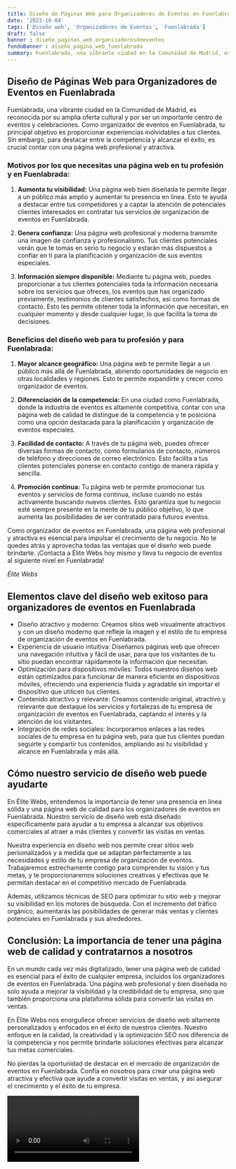 ```yaml
---
title: Diseño de Páginas Web para Organizadores de Eventos en Fuenlabrada
date: '2023-10-04'
tags: ['Diseño web', 'Organizadores de Eventos', 'Fuenlabrada']
draft: false
banner : diseño_paginas_web_organizadoresdeeventos
fondoBanner : diseño_pagina_web_fuenlabrada
summary: Fuenlabrada, una vibrante ciudad en la Comunidad de Madrid, es reconocida por su amplia oferta cultural y por ser un importante centro de eventos y celebraciones. Como organizador de eventos en Fuenlabrada, tu principal objetivo es proporcionar experiencias inolvidables a tus clientes. Sin embargo, para destacar entre la competencia y alcanzar el éxito, es crucial contar con una página web profesional y atractiva. 
---
```


## Diseño de Páginas Web para Organizadores de Eventos en Fuenlabrada

Fuenlabrada, una vibrante ciudad en la Comunidad de Madrid, es reconocida por su amplia oferta cultural y por ser un importante centro de eventos y celebraciones. Como organizador de eventos en Fuenlabrada, tu principal objetivo es proporcionar experiencias inolvidables a tus clientes. Sin embargo, para destacar entre la competencia y alcanzar el éxito, es crucial contar con una página web profesional y atractiva. 

### Motivos por los que necesitas una página web en tu profesión y en Fuenlabrada:

1. **Aumenta tu visibilidad:** Una página web bien diseñada te permite llegar a un público más amplio y aumentar tu presencia en línea. Esto te ayuda a destacar entre tus competidores y a captar la atención de potenciales clientes interesados en contratar tus servicios de organización de eventos en Fuenlabrada.

2. **Genera confianza:** Una página web profesional y moderna transmite una imagen de confianza y profesionalismo. Tus clientes potenciales verán que te tomas en serio tu negocio y estarán más dispuestos a confiar en ti para la planificación y organización de sus eventos especiales.

3. **Información siempre disponible:** Mediante tu página web, puedes proporcionar a tus clientes potenciales toda la información necesaria sobre los servicios que ofreces, los eventos que has organizado previamente, testimonios de clientes satisfechos, así como formas de contacto. Esto les permite obtener toda la información que necesitan, en cualquier momento y desde cualquier lugar, lo que facilita la toma de decisiones.

### Beneficios del diseño web para tu profesión y para Fuenlabrada:

1. **Mayor alcance geográfico:** Una página web te permite llegar a un público más allá de Fuenlabrada, abriendo oportunidades de negocio en otras localidades y regiones. Esto te permite expandirte y crecer como organizador de eventos.

2. **Diferenciación de la competencia:** En una ciudad como Fuenlabrada, donde la industria de eventos es altamente competitiva, contar con una página web de calidad te distingue de la competencia y te posiciona como una opción destacada para la planificación y organización de eventos especiales.

3. **Facilidad de contacto:** A través de tu página web, puedes ofrecer diversas formas de contacto, como formularios de contacto, números de teléfono y direcciones de correo electrónico. Esto facilita a tus clientes potenciales ponerse en contacto contigo de manera rápida y sencilla.

4. **Promoción continua:** Tu página web te permite promocionar tus eventos y servicios de forma continua, incluso cuando no estás activamente buscando nuevos clientes. Esto garantiza que tu negocio esté siempre presente en la mente de tu público objetivo, lo que aumenta las posibilidades de ser contratado para futuros eventos.

Como organizador de eventos en Fuenlabrada, una página web profesional y atractiva es esencial para impulsar el crecimiento de tu negocio. No te quedes atrás y aprovecha todas las ventajas que el diseño web puede brindarte. ¡Contacta a Élite Webs hoy mismo y lleva tu negocio de eventos al siguiente nivel en Fuenlabrada!

*Élite Webs*

<GifSeo />

<Cta />

## Elementos clave del diseño web exitoso para organizadores de eventos en Fuenlabrada

- Diseño atractivo y moderno: Creamos sitios web visualmente atractivos y con un diseño moderno que refleje la imagen y el estilo de tu empresa de organización de eventos en Fuenlabrada.
- Experiencia de usuario intuitiva: Diseñamos páginas web que ofrecen una navegación intuitiva y fácil de usar, para que los visitantes de tu sitio puedan encontrar rápidamente la información que necesitan.
- Optimización para dispositivos móviles: Todos nuestros diseños web están optimizados para funcionar de manera eficiente en dispositivos móviles, ofreciendo una experiencia fluida y agradable sin importar el dispositivo que utilicen tus clientes.
- Contenido atractivo y relevante: Creamos contenido original, atractivo y relevante que destaque los servicios y fortalezas de tu empresa de organización de eventos en Fuenlabrada, captando el interés y la atención de los visitantes.
- Integración de redes sociales: Incorporamos enlaces a las redes sociales de tu empresa en tu página web, para que tus clientes puedan seguirte y compartir tus contenidos, ampliando así tu visibilidad y alcance en Fuenlabrada y más allá.

## Cómo nuestro servicio de diseño web puede ayudarte

En Élite Webs, entendemos la importancia de tener una presencia en línea sólida y una página web de calidad para los organizadores de eventos en Fuenlabrada. Nuestro servicio de diseño web está diseñado específicamente para ayudar a tu empresa a alcanzar sus objetivos comerciales al atraer a más clientes y convertir las visitas en ventas.

Nuestra experiencia en diseño web nos permite crear sitios web personalizados y a medida que se adaptan perfectamente a las necesidades y estilo de tu empresa de organización de eventos. Trabajaremos estrechamente contigo para comprender tu visión y tus metas, y te proporcionaremos soluciones creativas y efectivas que te permitan destacar en el competitivo mercado de Fuenlabrada.

Además, utilizamos técnicas de SEO para optimizar tu sitio web y mejorar su visibilidad en los motores de búsqueda. Con el incremento del tráfico orgánico, aumentarás las posibilidades de generar más ventas y clientes potenciales en Fuenlabrada y sus alrededores.

## Conclusión: La importancia de tener una página web de calidad y contratarnos a nosotros

En un mundo cada vez más digitalizado, tener una página web de calidad es esencial para el éxito de cualquier empresa, incluidos los organizadores de eventos en Fuenlabrada. Una página web profesional y bien diseñada no solo ayuda a mejorar la visibilidad y la credibilidad de tu empresa, sino que también proporciona una plataforma sólida para convertir las visitas en ventas.

En Élite Webs nos enorgullece ofrecer servicios de diseño web altamente personalizados y enfocados en el éxito de nuestros clientes. Nuestro enfoque en la calidad, la creatividad y la optimización SEO nos diferencia de la competencia y nos permite brindarte soluciones efectivas para alcanzar tus metas comerciales.

No pierdas la oportunidad de destacar en el mercado de organización de eventos en Fuenlabrada. Confía en nosotros para crear una página web atractiva y efectiva que ayude a convertir visitas en ventas, y así asegurar el crecimiento y el éxito de tu empresa.

<Video />

<CtaBot job='Organizadores de Eventos' city='Fuenlabrada'/>

<Gmaps query='Fuenlabrada+españa+maps' />
